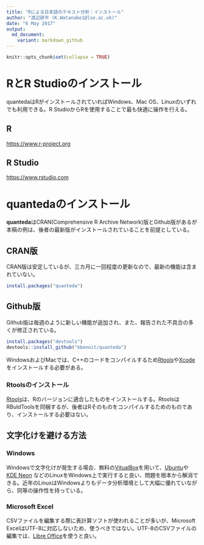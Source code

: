 ```yaml
---
title: "Rによる日本語のテキスト分析：インストール"
author: "渡辺耕平 (K.Watanabe1@lse.ac.uk)"
date: "6 May 2017"
output:
  md_document:
    variant: markdown_github
---
```


```r
knitr::opts_chunk$set(collapse = TRUE)
```

# RとR Studioのインストール
quantedaはRがインストールされていればWindows、Mac OS、Linuxのいずれでも利用できる。R StudioからRを使用することで最も快適に操作を行える。

## R
[https://www.r-project.org](https://www.r-project.org/)

## R Studio
[https://www.rstudio.com](https://www.rstudio.com/)

# quantedaのインストール
**quanteda**はCRAN(Comprehensive R Archive Network)版とGithub版があるが本稿の例は、後者の最新版がインストールされていることを前提としている。

## CRAN版
CRAN版は安定しているが、三カ月に一回程度の更新なので、最新の機能は含まれていない。
```r
install.packages("quanteda")
```

## Github版
Github版は毎週のように新しい機能が追加され、また、報告された不具合の多くが修正されている。
```r
install.packages("devtools")
devtools::install_github("kbenoit/quanteda")
```

WindowsおよびMacでは、C++のコードをコンパイルするため[Rtools](https://cran.r-project.org/bin/windows/Rtools/)や[Xcode](http://osxdaily.com/2014/02/12/install-command-line-tools-mac-os-x/)をインストールする必要がある。

### Rtoolsのインストール
[Rtools](https://cran.r-project.org/bin/windows/Rtools/)は、Rのバージョンに適合したものをインストールする。RtoolsはRBuldToolsを同梱するが、後者はRそのものをコンパイルするためのものであり、インストールする必要はない。

## 文字化けを避ける方法

### Windows
Windowsで文字化けが発生する場合、無料の[VitualBox](https://www.virtualbox.org/)を用いて、[Ubuntu](https://www.ubuntu.com/)や[KDE Neon](https://neon.kde.org/) などのLinuxをWindows上で実行すると良い、問題を根本から解消できる。近年のLinuxはWindowsよりもデータ分析環境として大幅に優れていながら、同等の操作性を持っている。

### Microsoft Excel
CSVファイルを編集する際に表計算ソフトが使われることが多いが、Microsoft ExcelはUTF-8に対応しないため、使うべきではない。UTF-8のCSVファイルの編集では、[Libre Office](https://www.libreoffice.org/)を使うと良い。

